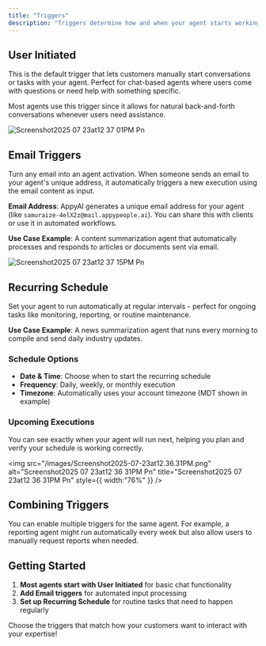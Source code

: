 ```yaml
---
title: "Triggers"
description: "Triggers determine how and when your agent starts working. You can set up your agent to respond to user requests, incoming emails, or run automatically on a schedule"
---
```


## User Initiated

This is the default trigger that lets customers manually start conversations or tasks with your agent. Perfect for chat-based agents where users come with questions or need help with something specific.

Most agents use this trigger since it allows for natural back-and-forth conversations whenever users need assistance.

![Screenshot2025 07 23at12 37 01PM Pn](/images/Screenshot2025-07-23at12.37.01PM.png)

## Email Triggers

Turn any email into an agent activation. When someone sends an email to your agent's unique address, it automatically triggers a new execution using the email content as input.

**Email Address**: AppyAI generates a unique email address for your agent (like `samuraize-4elX2z@mail.appypeople.ai`). You can share this with clients or use it in automated workflows.

**Use Case Example**: A content summarization agent that automatically processes and responds to articles or documents sent via email.

![Screenshot2025 07 23at12 37 15PM Pn](/images/Screenshot2025-07-23at12.37.15PM.png)

## Recurring Schedule

Set your agent to run automatically at regular intervals - perfect for ongoing tasks like monitoring, reporting, or routine maintenance.

**Use Case Example**: A news summarization agent that runs every morning to compile and send daily industry updates.

### Schedule Options

- **Date & Time**: Choose when to start the recurring schedule
- **Frequency**: Daily, weekly, or monthly execution
- **Timezone**: Automatically uses your account timezone (MDT shown in example)

### Upcoming Executions

You can see exactly when your agent will run next, helping you plan and verify your schedule is working correctly.

<img
  src="/images/Screenshot2025-07-23at12.36.31PM.png"
  alt="Screenshot2025 07 23at12 36 31PM Pn"
  title="Screenshot2025 07 23at12 36 31PM Pn"
  style={{ width:"76%" }}
/>

## Combining Triggers

You can enable multiple triggers for the same agent. For example, a reporting agent might run automatically every week but also allow users to manually request reports when needed.

## Getting Started

1. **Most agents start with User Initiated** for basic chat functionality
2. **Add Email triggers** for automated input processing
3. **Set up Recurring Schedule** for routine tasks that need to happen regularly

Choose the triggers that match how your customers want to interact with your expertise\!